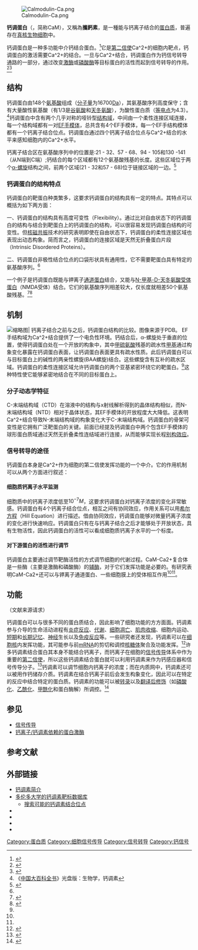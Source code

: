 [[File:Calmodulin-Ca.png|thumb]]

'''钙调蛋白'''（{{lang-en|Calmodulin}}，简称CaM），又稱為'''攜鈣素'''，是一種能与钙离子结合的[[蛋白质|蛋白质]]，普遍存在[[真核生物|真核生物]][[细胞|细胞]]中。

钙调蛋白是一种多功能中介钙结合蛋白。<ref>{{Cite journal|title=Calmodulin: an introduction|url=https://www.ncbi.nlm.nih.gov/pubmed/6313166|last=Stevens|first=F. C.|date=August 1983|journal=Canadian Journal of Biochemistry and Cell Biology = Revue Canadienne De Biochimie Et Biologie Cellulaire|issue=8|volume=61|pages=906–910|issn=0714-7511|pmid=6313166}}</ref>它是[[第二信使系统|第二信使]]<chem>Ca^2+</chem>的细胞内靶点，钙调蛋白的激活需要<chem>Ca^2+</chem>的结合。一旦与<chem>Ca^2+</chem>结合，钙调蛋白作为钙信号转导通路的一部分，通过改变[[激酶|激酶]]或[[磷酸酶|磷酸酶]]等目标蛋白的活性而起到信号转导的作用。<ref>{{Cite journal|title=Calmodulin: a prototypical calcium sensor|url=https://www.ncbi.nlm.nih.gov/pubmed/10884684|last=Chin|first=D.|last2=Means|first2=A. R.|date=August 2000|journal=Trends in Cell Biology|issue=8|volume=10|pages=322–328|issn=0962-8924|pmid=10884684}}</ref><ref>{{Cite book|url=https://www.worldcat.org/oclc/754389847|last=Dale.|first=Purves,|date=2012|publisher=Sinauer Associates|isbn=9780878936953|edition=5th ed|location=Sunderland, Mass.|chapter=Neuroscience|oclc=754389847}}</ref>

== 结构 ==
钙调蛋白由148个[[氨基酸|氨基酸]]组成（[[分子量|分子量]]为16700[[Da|Da]]），其氨基酸序列高度保守；含有大量酸性氨基酸（有1/3是[[谷氨酸|谷氨酸]]和[[天冬氨酸|天冬氨酸]]），为酸性蛋白质（[[等电点|等电点]]为4.3）。<ref>《[[中国大百科全书|中国大百科全书]]》光盘版：生物学，钙调素</ref>钙调蛋白中含有两个几乎对称的哑铃型[[结构域|结构域]]，中间由一个柔性连接区域连接，每一个结构域都有一对[[EF手|EF手]][[模體|模体]]，总共含有4个EF手模体，每一个EF手结构模体都有一个钙离子结合位点。钙调蛋白通过四个钙离子结合位点与<chem>Ca^2+</chem>结合的水平来感知细胞内的<chem>Ca^2+</chem>水平。

钙离子结合区在氨基酸序列中的位置是:21 - 32、57 - 68、94 - 105和130 -141（从N端到C端）;钙结合的每个区域都有12个氨基酸残基的长度。这些区域位于两个[[α-螺旋|α-螺旋]]结构之间，前两个区域(21 - 32和57 - 68)位于链接区域的一边。<ref name=":0">{{Cite journal|title=Calmodulin|url=http://pdb101.rcsb.org/motm/44|last=Goodsell|first=D.S.|journal=RCSB Protein Data Bank|doi=10.2210/rcsb_pdb/mom_2003_8}}</ref>

=== 钙调蛋白的结构特点 ===
钙调蛋白的靶蛋白种类繁多，这要求钙调蛋白的结构具有一定的特点。其特点可以概括为如下两方面：

一、钙调蛋白的结构具有高度可变性（Flexibility）。通过比对自由状态下的钙调蛋白的结构与结合到靶蛋白上的钙调蛋白的结构，可以很容易发现钙调蛋白结构的可变性。但[[核磁共振氢谱|核磁共振]]技术的研究表明即使在自由状态下，钙调蛋白的柔性连接区域也表现出动态构象。简而言之，钙调蛋白的连接区域是天然无折叠蛋白片段（Intrinsic Disordered Proteins）。

二、钙调蛋白非极性结合位点的口袋形状具有通用性，它不需要靶蛋白具有特定的氨基酸序列。<ref name=":0" />

一个例子是钙调蛋白既能与钾离子[[通道蛋白|通道蛋白]]结合，又能与[[N-甲基-D-天門冬胺酸受體|N-甲基-D-天冬氨酸受体蛋白]]（NMDA受体）结合。它们的氨基酸序列相差较大，仅长度就相差50个氨基酸残基。<ref name=":1">{{Cite web|url=http://www.rcsb.org/pdb/explore/explore.do?structureId=2HQW|title=Crystal Structure of Ca2+/Calmodulin bound to NMDA Receptor NR1C1 peptide|accessdate=2017-11-18|author=Ataman, Z.A.; Gakhar, L. ; Sorensen, B.R.; Hell, J.W., Shea, M.A.|date=2007-11-13|publisher=}}</ref><ref name=":2">{{Cite web|url=http://www.rcsb.org/pdb/explore/explore.do?structureId=4QNH|title=Calcium-calmodulin (T79D) complexed with the calmodulin binding domain from a small conductance potassium channel SK2-a|accessdate=2017-11-18|author=Zhang, M., Pascal, J.M., Logothetis, D.E., Zhang, J.F.|date=2014-08-06|publisher=}}</ref>

== 机制 ==
[[File:Calmodulin_Binding_sites.gif|缩略图|
钙离子结合之前与之后，钙调蛋白结构的比较。图像来源于PDB。
]]
EF手结构域为<chem>Ca^2+</chem>结合提供了一个电负性环境。钙结合后，α-螺旋处于垂直的位置，使得钙调蛋白处在一个开放的构象中，其中[[甲硫氨酸|甲硫氨酸]]残基的疏水性[[甲基|甲基]]通过构象变化暴露在钙调蛋白表面，让钙调蛋白表面更具有疏水性质。此后钙调蛋白可以与目标蛋白上的碱性的两亲性螺旋(BAA螺旋)结合。这些螺旋含有互补的疏水区域。钙调蛋白的柔性连接区域允许钙调蛋白的两个亚基紧密环绕它的靶蛋白。<ref name=":0" />这种特性使它能够紧密地结合在不同的目标蛋白上。

=== 分子动态学特征 ===
C-末端结构域（CTD）在溶液中的结构与x射线解析得到的晶体结构相似，而N-末端结构域（NTD）相对于晶体状态，其EF手模体的开放程度大大降低。这表明<chem>Ca^2+</chem>结合导致N-末端结构域的构象变化大于C-末端结构域。钙调蛋白的骨架可变性是它拥有广泛靶蛋白的关键。前面已经提及钙调蛋白中两个包含EF手模体的球形蛋白质域通过天然无折叠柔性连结域进行连接，从而能够实现长程[[别构调节|别构效应]]。

=== 信号转导的途径 ===
钙调蛋白本身是<chem>Ca^2+</chem>作为细胞的第二信使发挥功能的一个中介。它的作用机制可以从两个方面进行叙述：

==== 细胞质钙离子水平监测 ====
细胞质中的钙离子浓度低至<math>10^{-7}M</math>，这要求钙调蛋白对钙离子浓度的变化非常敏感。钙调蛋白有4个钙离子结合位点，相互之间有协同效应，作用关系可以用[[希尔方程|希尔方程]]（Hill Equation）进行描述。借由协同效应，钙调蛋白能够对微量钙离子浓度的变化进行快速响应。钙调蛋白只有在与钙离子结合之后才能够处于开放状态，具有生物活性，因此钙调蛋白的活性可以看成细胞质钙离子水平的一个标度。

==== 对下游蛋白的活性进行调节 ====
钙调蛋白主要通过调节靶酶活性的方式调节细胞的代谢过程。CaM-Ca2+复合体是一些酶（主要是激酶和磷酸酶）的[[辅酶|辅酶]]，对于它们发挥功能是必要的。有研究表明CaM-Ca2+还可以与钾离子通道蛋白、一些细胞膜上的受体相互作用<ref name=":1" /><ref name=":2" />。

==功能==

（文献来源请求）

钙调蛋白可以与很多不同的蛋白质结合，因此影响了细胞功能的方方面面。钙调素参与介导的生命活动进程有[[炎症|炎症反应]]、[[代谢|代谢]]、[[细胞凋亡|细胞凋亡]]、[[肌肉收缩|肌肉收缩]]、细胞内运动、[[短期记忆|短期]]和[[长期记忆|长期记忆]]、[[神经|神经]]生长以及[[免疫反应|免疫反应]]等。一些研究者还发现，钙调素可以在[[细胞核|细胞核]]内发挥功能，其可能参与前[[mRNA|mRNA]]的剪切和调控[[核糖体|核糖体]]聚合及功能发挥。<ref>{{en}}{{cite journal en|author=Agell, N. ''et al''|title=New nuclear functions for calmodulin|journal=Cell Calcium|volume=23|issue=2-3|pages=115-121|year=1998|pmid=9601606}}</ref>许多钙调素结合蛋白其本身不能结合钙离子，而钙离子在细胞的[[信号传导|信号传导]]体系中作为重要的[[第二信使|第二信使]]，所以这些钙调素结合蛋白就可以利用钙调素来作为钙感应器和信号传导分子。<ref>{{en}}{{cite journal en|author=Chin, D. and Means, A. R.|title=Calmodulin: a prototypical calcium sensor|journal=Trends Cell Biol.|volume=10|issue=8|pages=322-328|year=2000|pmid=10884684}}</ref>钙调素可以调节细胞内钙离子的浓度；而在内质网中，钙调素还可以被用作钙储存介质。钙调素在结合钙离子前后会发生构象变化，因此可以在特定的反应中结合特定的蛋白质。钙调素的功能可以被[[转录|转录]]以及[[翻译后修饰|翻译后修饰]]（如[[磷酸化|磷酸化]]、[[乙酰化|乙酰化]]、[[甲酰化|甲酰化]]和蛋白酶解）所调控。<ref>{{en}}{{cite journal en|author=Kortvely, E. and Gulya, K.|title=Calmodulin, and various ways to regulate its activity|journal=Life Sci.|volume=74|issue=9|pages=1065-1070|year=2004|pmid=14687647}}</ref>

==参见==
*[[信号传导|信号传导]]
*[[钙离子/钙调素依赖的蛋白激酶|钙离子/钙调素依赖的蛋白激酶]]

==参考文献==
{{reflist}}

==外部链接==
* [http://www.ebi.ac.uk/interpro/potm/2003_3/Page_1.htm 钙调素简介]
* [http://calcium.uhnres.utoronto.ca/ctdb/ctdb/home.html 多伦多大学的钙调素靶标数据库]
** [http://calcium.uhnres.utoronto.ca/ctdb/ctdb/sequence.html 搜索可能的钙调素结合位点]
* {{Gene|CALM1}}
* {{Gene|CALM2}}
* {{Gene|CALM3}}
* {{MeshName|Calmodulin}}

{{Calcium signaling}}
{{肌肉组织|平滑肌}}

[[Category:蛋白质|Category:蛋白质]]
[[Category:细胞信号传导|Category:细胞信号传导]]
[[Category:信号转导|Category:信号转导]]
[[Category:钙信号|Category:钙信号]]